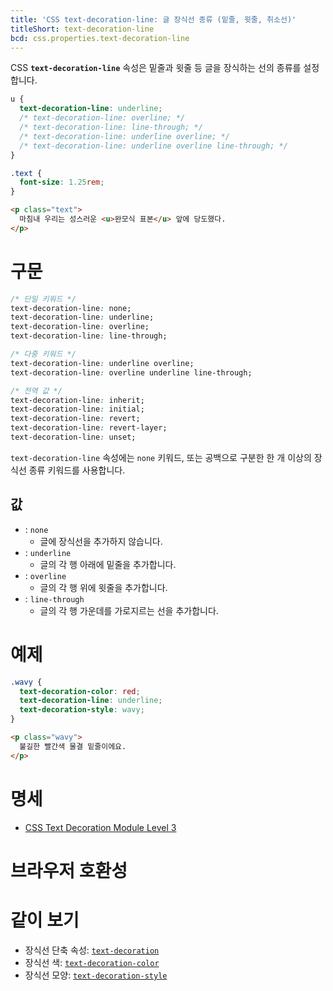 ```yaml
---
title: 'CSS text-decoration-line: 글 장식선 종류 (밑줄, 윗줄, 취소선)'
titleShort: text-decoration-line
bcd: css.properties.text-decoration-line
---
```


CSS **`text-decoration-line`** 속성은 밑줄과 윗줄 등 글을 장식하는 선의 종류를 설정합니다.

```css hidden name=demo
u {
  text-decoration-line: underline;
  /* text-decoration-line: overline; */
  /* text-decoration-line: line-through; */
  /* text-decoration-line: underline overline; */
  /* text-decoration-line: underline overline line-through; */
}
```

```css hidden editable=false name=demo filename=style
.text {
  font-size: 1.25rem;
}
```

```html hidden name=demo
<p class="text">
  마침내 우리는 성스러운 <u>완모식 표본</u> 앞에 당도했다.
</p>
```

<LiveExample height={200} lang="css" name="demo" />

# 구문

```css
/* 단일 키워드 */
text-decoration-line: none;
text-decoration-line: underline;
text-decoration-line: overline;
text-decoration-line: line-through;

/* 다중 키워드 */
text-decoration-line: underline overline;
text-decoration-line: overline underline line-through;

/* 전역 값 */
text-decoration-line: inherit;
text-decoration-line: initial;
text-decoration-line: revert;
text-decoration-line: revert-layer;
text-decoration-line: unset;
```

`text-decoration-line` 속성에는 `none` 키워드, 또는 공백으로 구분한 한 개 이상의 장식선 종류 키워드를 사용합니다.

## 값

- : `none`
  - 글에 장식선을 추가하지 않습니다.
- : `underline`
  - 글의 각 행 아래에 밑줄을 추가합니다.
- : `overline`
  - 글의 각 행 위에 윗줄을 추가합니다.
- : `line-through`
  - 글의 각 행 가운데를 가로지르는 선을 추가합니다.

# 예제

```css hidden name=example
.wavy {
  text-decoration-color: red;
  text-decoration-line: underline;
  text-decoration-style: wavy;
}
```

```html hidden name=example
<p class="wavy">
  불길한 빨간색 물결 밑줄이에요.
</p>
```

<LiveExample height={140} lang="css" name="example" />

# 명세

- [CSS Text Decoration Module Level 3](https://drafts.csswg.org/css-text-decor/#text-decoration-line-property)

# 브라우저 호환성

<BrowserCompat data={props.bcd} />

# 같이 보기

- 장식선 단축 속성: [`text-decoration`]
- 장식선 색: [`text-decoration-color`]
- 장식선 모양: [`text-decoration-style`]

[`text-decoration`]: ./text-decoration
[`text-decoration-color`]: ./text-decoration-color
[`text-decoration-style`]: ./text-decoration-style
